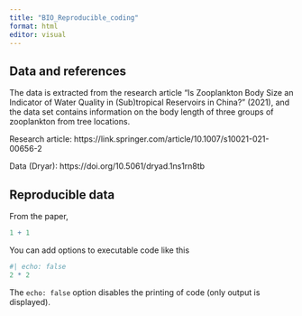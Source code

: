 ```yaml
---
title: "BIO_Reproducible_coding"
format: html
editor: visual
---
```


## Data and references

The data is extracted from the research article "Is Zooplankton Body Size an Indicator of Water Quality in (Sub)tropical Reservoirs in China?" (2021), and the data set contains information on the body length of three groups of zooplankton from tree locations.

Research article: https://link.springer.com/article/10.1007/s10021-021-00656-2

Data (Dryar): https://doi.org/10.5061/dryad.1ns1rn8tb

## Reproducible data

From the paper,

```r
1 + 1
```

You can add options to executable code like this

```r
#| echo: false
2 * 2
```

The `echo: false` option disables the printing of code (only output is displayed).

